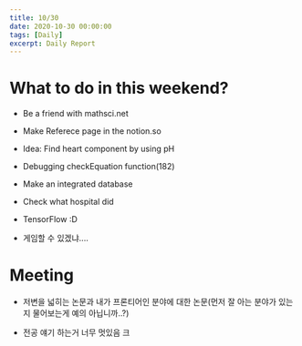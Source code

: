 ```yaml
---
title: 10/30
date: 2020-10-30 00:00:00
tags: [Daily]
excerpt: Daily Report
---
```


# What to do in this weekend?

* Be a friend with mathsci.net

* Make Referece page in the notion.so

* Idea: Find heart component by using pH

* Debugging checkEquation function(182)

* Make an integrated database

* Check what hospital did

* TensorFlow :D

* 게임할 수 있겠냐....

# Meeting

* 저변을 넓히는 논문과 내가 프론티어인 분야에 대한 논문(먼저 잘 아는 분야가 있는지 물어보는게 예의 아닙니까..?)

* 전공 얘기 하는거 너무 멋있음 크